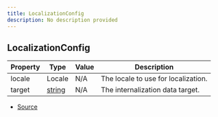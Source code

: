 ```yaml
---
title: LocalizationConfig
description: No description provided
---
```


## LocalizationConfig

| Property | Type | Value | Description |
| ----------- | ----------- | ----------- | ----------- |
| locale | Locale | N/A | The locale to use for localization. |
| target | [string](https://developer.mozilla.org/en-US/docs/Web/JavaScript/Reference/Global_Objects/String) | N/A | The internalization data target. |


- [Source](https://github.com/underctrl-io/commandkit/blob/f8cc07d11d2ae5ed7f529adff1649936223e27b2/packages/commandkit/src/app/i18n/Localization.ts#L9)